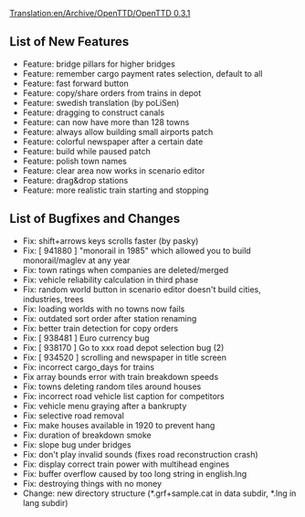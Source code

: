 [[Translation:en/Archive/OpenTTD/OpenTTD 0.3.1]]

{{en/Archive/OpenTTD/Navigation}}
{{en/Archive/OpenTTD/NaviPrevNext|prev=en/Archive/OpenTTD/OpenTTD 0.3.0|next=en/Archive/OpenTTD/OpenTTD 0.3.2|date=26 April 2004}}
==List of New Features==
*Feature: bridge pillars for higher bridges
*Feature: remember cargo payment rates selection, default to all
*Feature: fast forward button
*Feature: copy/share orders from trains in depot
*Feature: swedish translation (by poLiSen)
*Feature: dragging to construct canals
*Feature: can now have more than 128 towns
*Feature: always allow building small airports patch
*Feature: colorful newspaper after a certain date
*Feature: build while paused patch
*Feature: polish town names
*Feature: clear area now works in scenario editor
*Feature: drag&drop stations
*Feature: more realistic train starting and stopping

==List of Bugfixes and Changes==
*Fix: shift+arrows keys scrolls faster (by pasky)
*Fix: [ 941880 ] "monorail in 1985" which allowed you to build monorail/maglev at any year
*Fix: town ratings when companies are deleted/merged
*Fix: vehicle reliability calculation in third phase
*Fix: random world button in scenario editor doesn't build cities, industries, trees
*Fix: loading worlds with no towns now fails
*Fix: outdated sort order after station renaming
*Fix: better train detection for copy orders
*Fix: [ 938481 ] Euro currency bug
*Fix: [ 938170 ] Go to xxx road depot selection bug (2)
*Fix: [ 934520 ] scrolling and newspaper in title screen
*Fix: incorrect cargo_days for trains
*Fix array bounds error with train breakdown speeds
*Fix: towns deleting random tiles around houses
*Fix: incorrect road vehicle list caption for competitors
*Fix: vehicle menu graying after a bankrupty
*Fix: selective road removal
*Fix: make houses available in 1920 to prevent hang
*Fix: duration of breakdown smoke
*Fix: slope bug under bridges
*Fix: don't play invalid sounds (fixes road reconstruction crash)
*Fix: display correct train power with multihead engines
*Fix: buffer overflow caused by too long string in english.lng
*Fix: destroying things with no money
*Change: new directory structure (*.grf+sample.cat in data subdir, *.lng in lang subdir)